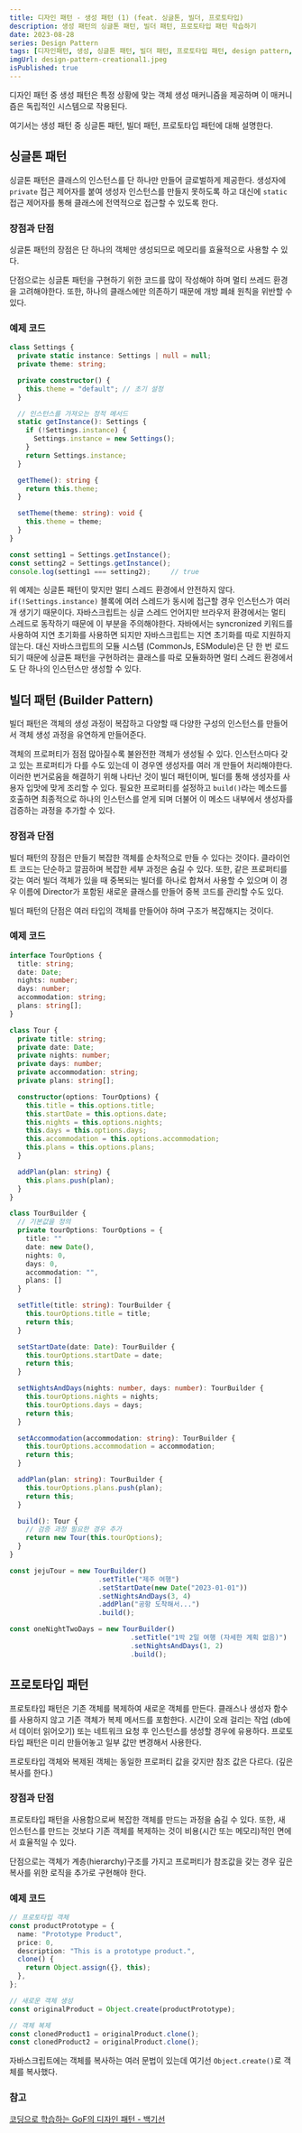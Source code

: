 ```yaml
---
title: 디자인 패턴 - 생성 패턴 (1) (feat. 싱글톤, 빌더, 프로토타입)
description: 생성 패턴의 싱글톤 패턴, 빌더 패턴, 프로토타입 패턴 학습하기
date: 2023-08-28
series: Design Pattern
tags: [디자인패턴, 생성, 싱글톤 패턴, 빌더 패턴, 프로토타입 패턴, design pattern, singleton, builder, prototype]
imgUrl: design-pattern-creational1.jpeg
isPublished: true
---
```


디자인 패턴 중 생성 패턴은 특정 상황에 맞는 객체 생성 매커니즘을 제공하며 이 매커니즘은 독립적인 시스템으로 작용된다.

여기서는 생성 패턴 중 싱글톤 패턴, 빌더 패턴, 프로토타입 패턴에 대해 설명한다.

## 싱글톤 패턴

싱글톤 패턴은 클래스의 인스턴스를 단 하나만 만들어 글로벌하게 제공한다. 
생성자에 `private` 접근 제어자를 붙여 생성자 인스턴스를 만들지 못하도록 하고 대신에 `static` 접근 제어자를 통해 클래스에 전역적으로 접근할 수 있도록 한다.

### 장점과 단점

싱글톤 패턴의 장점은 단 하나의 객체만 생성되므로 메모리를 효율적으로 사용할 수 있다.

단점으로는 싱글톤 패턴을 구현하기 위한 코드를 많이 작성해야 하며 멀티 쓰레드 환경을 고려해야한다.
또한, 하나의 클래스에만 의존하기 때문에 개방 폐쇄 원칙을 위반할 수 있다.

### 예제 코드

```ts
class Settings {
  private static instance: Settings | null = null;
  private theme: string;

  private constructor() {
    this.theme = "default"; // 초기 설정
  }

  // 인스턴스를 가져오는 정적 메서드
  static getInstance(): Settings {
    if (!Settings.instance) {
      Settings.instance = new Settings();
    }
    return Settings.instance;
  }

  getTheme(): string {
    return this.theme;
  }

  setTheme(theme: string): void {
    this.theme = theme;
  }
}

const setting1 = Settings.getInstance();
const setting2 = Settings.getInstance();
console.log(setting1 === setting2);     // true
```

위 예제는 싱글톤 패턴이 맞지만 멀티 스레드 환경에서 안전하지 않다. 
`if(!Settings.instance)` 블록에 여러 스레드가 동시에 접근할 경우 인스턴스가 여러 개 생기기 때문이다. 
자바스크립트는 싱글 스레드 언어지만 브라우저 환경에서는 멀티 스레드로 동작하기 때문에 이 부분을 주의해야한다.
자바에서는 syncronized 키워드를 사용하여 지연 초기화를 사용하면 되지만 자바스크립트는 지연 초기화를 따로 지원하지 않는다.
대신 자바스크립트의 모듈 시스템 \(CommonJs, ESModule\)은 단 한 번 로드되기 때문에 싱글톤 패턴을 구현하려는 클래스를 따로 모듈화하면 멀티 스레드 환경에서도 단 하나의 인스턴스만 생성할 수 있다.


## 빌더 패턴 \(Builder Pattern\)

빌더 패턴은 객체의 생성 과정이 복잡하고 다양할 때 다양한 구성의 인스턴스를 만들어서 객체 생성 과정을 유연하게 만들어준다.

객체의 프로퍼티가 점점 많아질수록 불완전한 객체가 생성될 수 있다.
인스턴스마다 갖고 있는 프로퍼티가 다를 수도 있는데 이 경우엔 생성자를 여러 개 만들어 처리해야한다.
이러한 번거로움을 해결하기 위해 나타난 것이 빌더 패턴이며, 빌더를 통해 생성자를 사용자 입맛에 맞게 조리할 수 있다.
필요한 프로퍼티를 설정하고 `build()`라는 메소드를 호출하면 최종적으로 하나의 인스턴스를 얻게 되며 더불어 이 메소드 내부에서 생성자를 검증하는 과정을 추가할 수 있다.

### 장점과 단점

빌더 패턴의 장점은 만들기 복잡한 객체를 순차적으로 만들 수 있다는 것이다.
클라이언트 코드는 단순하고 깔끔하며 복잡한 세부 과정은 숨길 수 있다.
또한, 같은 프로퍼티를 갖는 여러 빌더 객체가 있을 때 중복되는 빌더를 하나로 합쳐서 사용할 수 있으며 이 경우 이름에 Director가 포함된 새로운 클래스를 만들어 중복 코드를 관리할 수도 있다.

빌더 패턴의 단점은 여러 타입의 객체를 만들어야 하며 구조가 복잡해지는 것이다.

### 예제 코드

```ts
interface TourOptions {
  title: string;
  date: Date;
  nights: number;
  days: number;
  accommodation: string;
  plans: string[];
}

class Tour {
  private title: string;
  private date: Date;
  private nights: number;
  private days: number;
  private accommodation: string;
  private plans: string[];

  constructor(options: TourOptions) {
    this.title = this.options.title;
    this.startDate = this.options.date;
    this.nights = this.options.nights;
    this.days = this.options.days;
    this.accommodation = this.options.accommodation;
    this.plans = this.options.plans;
  }

  addPlan(plan: string) {
    this.plans.push(plan);
  }
}

class TourBuilder {
  // 기본값을 정의
  private tourOptions: TourOptions = {
    title: ""
    date: new Date(),
    nights: 0,
    days: 0,
    accommodation: "",
    plans: []
  }

  setTitle(title: string): TourBuilder {
    this.tourOptions.title = title;
    return this;
  }

  setStartDate(date: Date): TourBuilder {
    this.tourOptions.startDate = date;
    return this;
  }

  setNightsAndDays(nights: number, days: number): TourBuilder {
    this.tourOptions.nights = nights;
    this.tourOptions.days = days;
    return this;
  }

  setAccommodation(accommodation: string): TourBuilder {
    this.tourOptions.accommodation = accommodation;
    return this;
  }

  addPlan(plan: string): TourBuilder {
    this.tourOptions.plans.push(plan);
    return this;
  }

  build(): Tour {
    // 검증 과정 필요한 경우 추가
    return new Tour(this.tourOptions);
  }
}

const jejuTour = new TourBuilder()
                      .setTitle("제주 여행")
                      .setStartDate(new Date("2023-01-01"))
                      .setNightsAndDays(3, 4)
                      .addPlan("공항 도착해서...")
                      .build();

const oneNightTwoDays = new TourBuilder()
                              .setTitle("1박 2일 여행 (자세한 계획 없음)")
                              .setNightsAndDays(1, 2)
                              .build();
```

## 프로토타입 패턴

프로토타입 패턴은 기존 객체를 복제하여 새로운 객체를 만든다.
클래스나 생성자 함수를 사용하지 않고 기존 객체가 복제 메서드를 포함한다.
시간이 오래 걸리는 작업 \(db에서 데이터 읽어오기\) 또는 네트워크 요청 후 인스턴스를 생성할 경우에 유용하다.
프로토타입 패턴은 미리 만들어놓고 일부 값만 변경해서 사용한다.

프로토타입 객체와 복제된 객체는 동일한 프로퍼티 값을 갖지만 참조 값은 다르다. \(깊은 복사를 한다.\)

### 장점과 단점

프로토타입 패턴을 사용함으로써 복잡한 객체를 만드는 과정을 숨길 수 있다.
또한, 새 인스턴스를 만드는 것보다 기존 객체를 복제하는 것이 비용\(시간 또는 메모리\)적인 면에서 효율적일 수 있다.

단점으로는 객체가 계층\(hierarchy\)구조를 가지고 프로퍼티가 참조값을 갖는 경우 깊은 복사를 위한 로직을 추가로 구현해야 한다.

### 예제 코드

```ts
// 프로토타입 객체
const productPrototype = {
  name: "Prototype Product",
  price: 0,
  description: "This is a prototype product.",
  clone() {
    return Object.assign({}, this);
  },
};

// 새로운 객체 생성
const originalProduct = Object.create(productPrototype);

// 객체 복제
const clonedProduct1 = originalProduct.clone();
const clonedProduct2 = originalProduct.clone();
```

자바스크립트에는 객체를 복사하는 여러 문법이 있는데 여기선 `Object.create()`로 객체를 복사했다.

### 참고

[코딩으로 학습하는 GoF의 디자인 패턴 - 백기선](https://www.inflearn.com/course/%EB%94%94%EC%9E%90%EC%9D%B8-%ED%8C%A8%ED%84%B4)